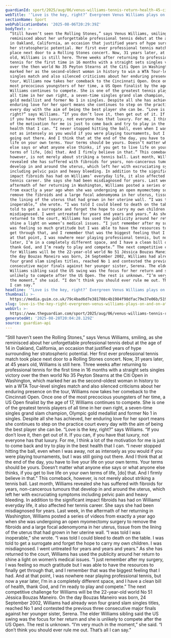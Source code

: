 ```yaml
---
guardianId: sport/2025/aug/06/venus-williams-tennis-return-health-45-cincinnati-open
webTitle: '‘Love is the key, right?’ Evergreen Venus Williams plays on and on at 45'
sectionName: Sport
webPublicationDate: '2025-08-06T20:29:39Z'
bodyText: >-
  “Still haven’t seen the Rolling Stones,” says Venus Williams, smiling, as she
  reminisced about her unforgettable professional tennis debut at the age of 14
  in Oakland, California, an occasion that justified years of hype surrounding
  her stratospheric potential. Her first ever professional tennis match took
  place next door to a Rolling Stones concert. Now, 31 years later, at 45 years
  old, Williams is still here. Three weeks after returning to professional
  tennis for the first time in 16 months with a straight sets singles victory
  over the then world No 35 Peyton Stearns at the Citi Open in Washington, which
  marked her as the second-oldest woman in history to win a WTA Tour-level
  singles match and also silenced criticisms about her enduring presence on the
  tour, Williams now takes her comeback to the Cincinnati Open. Once one of the
  most precocious youngsters of her time, a US Open finalist by the age of 17,
  Williams continues to compete. She is one of the greatest tennis players of
  all time in her own right, a seven-time singles grand slam champion, Olympic
  gold medallist and former No 1 in singles. Despite all she has achieved, her
  enduring love for her sport means she continues to step on the practice court
  every day with the aim of being the best player she can be. “Love is the key,
  right?” says Williams. “If you don’t love it, then get out of it. If you can,
  if you have that luxury, not everyone has that luxury. For me, I think a lot
  of the motivation for me is just to come back and try to play in the best
  health that I can. “I never stopped hitting the ball, even when I was away,
  not as intensely as you would if you were playing tournaments, but I was still
  going out there. And I think that at the end of the day, you have to live your
  life on your own terms. Your terms should be yours. Doesn’t matter what anyone
  else says or what anyone else thinks, if you get to live life on your own
  terms of life, [do] that. And I firmly believe in that.” This comeback,
  however, is not merely about striking a tennis ball. Last month, Williams
  revealed she has suffered with fibroids for years, non-cancerous tumours that
  develop in and around the uterus, which left her with excruciating symptoms
  including pelvic pain and heavy bleeding. In addition to the significant
  impact fibroids has had on Williams’ everyday life, it also affected her
  tennis career. She says she had been misdiagnosed for years. Last week, in the
  aftermath of her returning in Washington, Williams posted a series of videos
  from exactly a year ago when she was undergoing an open myomectomy surgery to
  remove the fibroids and a large focal adenomyoma in her uterus, tissue from
  the lining of the uterus that had grown in her uterine wall. “I was told I was
  inoperable,” she wrote. “I was told I could bleed to death on the table. I was
  told to get a surrogate and forget the hope to carry my own children. I was
  misdiagnosed. I went untreated for years and years and years.” As she has
  returned to the court, Williams has used the publicity around her return to
  shine a light on women’s medical issues. “I just remember after my surgery, I
  was feeling so much gratitude but I was able to have the resources to finally
  get through that, and I remember that was the biggest feeling that I had. And
  at that point, I was nowhere near playing professional tennis, but now a year
  later, I’m in a completely different space, and I have a clean bill of health,
  thank God, and I’m ready to play and compete.” The next competitive challenge
  for Williams will be the 22-year-old world No 51 Jéssica Bouzas Maneiro. On
  the day Bouzas Maneiro was born, 24 September 2002, Williams had already won
  four grand slam singles titles, reached No 1 and contested the previous three
  consecutive major finals against her younger sister, Serena. The elder
  Williams sibling said the US swing was the focus for her return and she is
  unlikely to compete after the US Open. The rest is unknown. “I’m very much in
  the moment,” she said. “I don’t think you should ever rule me out. That’s all
  I can say.”
headline: '‘Love is the key, right?’ Evergreen Venus Williams plays on and on at 45'
thumbnail: >-
  https://media.guim.co.uk/79c4bad6d7e381708c4b1984f98dfac79e37e06b/519_0_5188_4150/500.jpg
slug: love-is-the-key-right-evergreen-venus-williams-plays-on-and-on-at-45
webUrl: >-
  https://www.theguardian.com/sport/2025/aug/06/venus-williams-tennis-return-health-45-cincinnati-open
generatedAt: '2025-08-28T20:04:28.129Z'
source: guardian-api
---
```

“Still haven’t seen the Rolling Stones,” says Venus Williams, smiling, as she reminisced about her unforgettable professional tennis debut at the age of 14 in Oakland, California, an occasion that justified years of hype surrounding her stratospheric potential. Her first ever professional tennis match took place next door to a Rolling Stones concert. Now, 31 years later, at 45 years old, Williams is still here. Three weeks after returning to professional tennis for the first time in 16 months with a straight sets singles victory over the then world No 35 Peyton Stearns at the Citi Open in Washington, which marked her as the second-oldest woman in history to win a WTA Tour-level singles match and also silenced criticisms about her enduring presence on the tour, Williams now takes her comeback to the Cincinnati Open. Once one of the most precocious youngsters of her time, a US Open finalist by the age of 17, Williams continues to compete. She is one of the greatest tennis players of all time in her own right, a seven-time singles grand slam champion, Olympic gold medallist and former No 1 in singles. Despite all she has achieved, her enduring love for her sport means she continues to step on the practice court every day with the aim of being the best player she can be. “Love is the key, right?” says Williams. “If you don’t love it, then get out of it. If you can, if you have that luxury, not everyone has that luxury. For me, I think a lot of the motivation for me is just to come back and try to play in the best health that I can. “I never stopped hitting the ball, even when I was away, not as intensely as you would if you were playing tournaments, but I was still going out there. And I think that at the end of the day, you have to live your life on your own terms. Your terms should be yours. Doesn’t matter what anyone else says or what anyone else thinks, if you get to live life on your own terms of life, [do] that. And I firmly believe in that.” This comeback, however, is not merely about striking a tennis ball. Last month, Williams revealed she has suffered with fibroids for years, non-cancerous tumours that develop in and around the uterus, which left her with excruciating symptoms including pelvic pain and heavy bleeding. In addition to the significant impact fibroids has had on Williams’ everyday life, it also affected her tennis career. She says she had been misdiagnosed for years. Last week, in the aftermath of her returning in Washington, Williams posted a series of videos from exactly a year ago when she was undergoing an open myomectomy surgery to remove the fibroids and a large focal adenomyoma in her uterus, tissue from the lining of the uterus that had grown in her uterine wall. “I was told I was inoperable,” she wrote. “I was told I could bleed to death on the table. I was told to get a surrogate and forget the hope to carry my own children. I was misdiagnosed. I went untreated for years and years and years.” As she has returned to the court, Williams has used the publicity around her return to shine a light on women’s medical issues. “I just remember after my surgery, I was feeling so much gratitude but I was able to have the resources to finally get through that, and I remember that was the biggest feeling that I had. And at that point, I was nowhere near playing professional tennis, but now a year later, I’m in a completely different space, and I have a clean bill of health, thank God, and I’m ready to play and compete.” The next competitive challenge for Williams will be the 22-year-old world No 51 Jéssica Bouzas Maneiro. On the day Bouzas Maneiro was born, 24 September 2002, Williams had already won four grand slam singles titles, reached No 1 and contested the previous three consecutive major finals against her younger sister, Serena. The elder Williams sibling said the US swing was the focus for her return and she is unlikely to compete after the US Open. The rest is unknown. “I’m very much in the moment,” she said. “I don’t think you should ever rule me out. That’s all I can say.”
